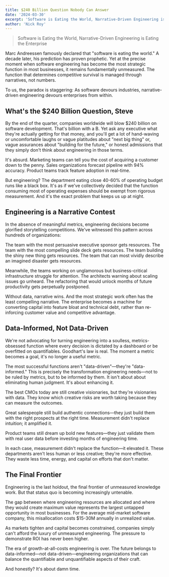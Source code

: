 ```yaml
---
title: $240 Billion Question Nobody Can Answer
date: '2024-03-30'
excerpt: 'Software is Eating the World, Narrative-Driven Engineering is Eating the Enterprise'
author: 'Nick Roy'
---
```


> Software is Eating the World, Narrative-Driven Engineering is Eating the Enterprise

Marc Andreessen famously declared that "software is eating the world." A decade later, his prediction has proven prophetic. Yet at the precise moment when software engineering has become the most strategic function in most businesses, it remains fundamentally unmeasured. The function that determines competitive survival is managed through narratives, not numbers.

To us, the paradox is staggering: As software devours industries, narrative-driven engineering devours enterprises from within.

## What's the $240 Billion Question, Steve

By the end of the quarter, companies worldwide will blow $240 billion on software development. That's billion with a B. Yet ask any executive what they're actually getting for that money, and you'll get a lot of hand-waving or uncomfortable laughs or vague platitudes about "next big thing" or, vague assurances about "building for the future," or honest admissions that they simply don't think about engineering in those terms.

It's absurd. Marketing teams can tell you the cost of acquiring a customer down to the penny. Sales organizations forecast pipeline with 94% accuracy. Product teams track feature adoption in real-time.

But engineering? The department eating close 40-60% of operating budget runs like a black box. It's as if we've collectively decided that the function consuming most of operating expenses should be exempt from rigorous measurement. And it's the exact problem that keeps us up at night.

## Engineering is a Narrative Contest

In the absence of meaningful metrics, engineering decisions become glorified storytelling competitions. We've witnessed this pattern across hundreds of organizations:

The team with the most persuasive executive sponsor gets resources. The team with the most compelling slide deck gets resources. The team building the shiny new thing gets resources. The team that can most vividly describe an imagined disaster gets resources.

Meanwhile, the teams working on unglamorous but business-critical infrastructure struggle for attention. The architects warning about scaling issues go unheard. The refactoring that would unlock months of future productivity gets perpetually postponed.

Without data, narrative wins. And the most strategic work often has the least compelling narrative. The enterprise becomes a machine for converting capital into feature bloat and technical debt, rather than re-inforcing customer value and competitive advantage.

## Data-Informed, Not Data-Driven

We're not advocating for turning engineering into a soulless, metrics-obsessed function where every decision is dictated by a dashboard or be overfitted on quantifiables. Goodhart's law is real. The moment a metric becomes a goal, it's no longer a useful metric.

The most successful functions aren't "data-driven"—they're "data-informed." This is precisely the transformation engineering needs—not to be ruled by metrics, but to be informed by them. It isn't about about eliminating human judgment. It's about enhancing it.

The best CMOs today are still creative visionaries, but they're visionaries with data. They know which creative risks are worth taking because they can measure the outcomes.

Great salespeople still build authentic connections—they just build them with the right prospects at the right time. Measurement didn't replace intuition; it amplified it.

Product teams still dream up bold new features—they just validate them with real user data before investing months of engineering time.

In each case, measurement didn't replace the function—it elevated it. These departments aren't less human or less creative; they're more effective. They waste less time, energy, and capital on efforts that don't matter.

## The Final Frontier

Engineering is the last holdout, the final frontier of unmeasured knowledge work. But that status quo is becoming increasingly untenable.

The gap between where engineering resources are allocated and where they would create maximum value represents the largest untapped opportunity in most businesses. For the average mid-market software company, this misallocation costs $15-30M annually in unrealized value.

As markets tighten and capital becomes constrained, companies simply can't afford the luxury of unmeasured engineering. The pressure to demonstrate ROI has never been higher.

The era of growth-at-all-costs engineering is over. The future belongs to data-informed—not data-driven—engineering organizations that can balance the quantifiable and unquantifiable aspects of their craft.

And honestly? It's about damn time.
